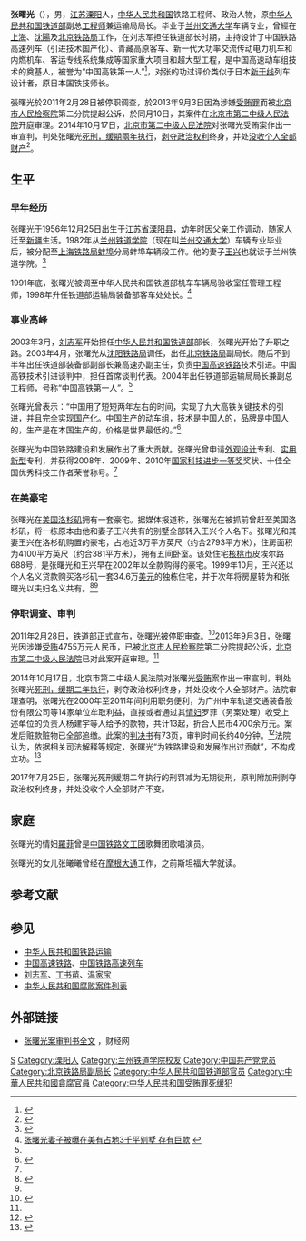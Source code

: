 {{otheruses|张曙光}}
{{Infobox Officeholder
|届次1     = 
|职务1     = 
|就任日期1 = 
|卸任日期1 = 
|前任1     = 
|继任1     = 
|姓名      = 张曙光
|籍贯      = [[江苏省|江苏省]][[常州市|常州市]]
|出生日期  = {{Birth date and age|1956|12|25}}
|出生地点  = {{PRC}}[[江苏省|江苏省]][[溧阳市|溧阳市]]
|政党      = {{CPC}}
|国籍      = {{PRC}}
|职业      = 铁路工程专家、官僚
|配偶      = [[王兴|王兴]]
|子女      = 1<ref name="前铁道部运输局局长张曙光被公诉 妻子孩子在美国">{{Cite web |url=http://news.cnfol.com/130903/101,1277,15907354,00.shtml |title=前铁道部运输局局长张曙光被公诉 妻子孩子在美国 |access-date=2014-10-18 |archive-url=https://web.archive.org/web/20141018084946/http://news.cnfol.com/130903/101,1277,15907354,00.shtml |archive-date=2014-10-18 |dead-url=yes }}</ref>
}}

'''张曙光'''（{{bd|1956年|12月25日}}），男，[[江苏|江苏]][[溧阳|溧阳]]人，[[中华人民共和国|中华人民共和国]]铁路工程师、政治人物，原[[中华人民共和国铁道部|中华人民共和国铁道部]]副总[[工程师|工程师]]兼运输局局长。毕业于[[兰州交通大学|兰州交通大学]]车辆专业，曾經在[[上海鐵路局|上海]]、[[沈陽铁路局|沈陽]]及[[北京铁路局|北京铁路局]]工作，在刘志军担任铁道部长时期，主持设计了中国铁路高速列车（引进技术国产化）、青藏高原客车、新一代大功率交流传动电力机车和内燃机车、客运专线系统集成等国家重大项目和超大型工程，是中国高速动车组技术的奠基人，被誉为“中国高铁第一人”<ref>{{Cite web |url=http://news.ifeng.com/a/20141018/42235889_0.shtml |title=“高铁第一人”张曙光一审被判死缓 |access-date=2014-10-18 |archive-date=2019-05-19 |archive-url=https://web.archive.org/web/20190519121213/http://news.ifeng.com/a/20141018/42235889_0.shtml }}</ref>，对张的功过评价类似于日本[[新干线|新干线]]列车设计者，原日本国铁技师长{{link-ja|島秀雄|島秀雄}}。

張曙光於2011年2月28日被停职调查，於2013年9月3日因為涉嫌[[受贿罪|受贿罪]]而被[[北京市人民检察院|北京市人民检察院]]第二分院提起公诉，於同月10日，其案件在[[北京市第二中级人民法院|北京市第二中级人民法院]]开庭审理。2014年10月17日，[[北京市第二中级人民法院|北京市第二中级人民法院]]对张曙光受贿案作出一审宣判，判处张曙光[[死刑缓期执行|死刑，缓期兩年执行]]，[[剥夺政治权利|剥夺政治权利]]终身，并处[[没收财产|没收个人全部财产]]<ref>{{cite news |url = http://news.163.com/14/1017/10/A8OI39EN0001124J.html |title = 原铁道部运输局局长张曙光一审被判死缓 |date = 2014-10-17 |publisher = [[新华社|新华社]] |access-date = 2014-10-18 |archive-url = https://web.archive.org/web/20141019034225/http://news.163.com/14/1017/10/A8OI39EN0001124J.html |archive-date = 2014-10-19 |dead-url = yes }}</ref>。

== 生平 ==
=== 早年经历 ===
张曙光于1956年12月25日出生于[[江苏省|江苏省]][[溧阳市|溧阳县]]，幼年时因父亲工作调动，随家人迁至[[新疆|新疆]]生活。1982年从[[兰州铁道学院|兰州铁道学院]]（现在叫[[兰州交通大学|兰州交通大学]]）车辆专业毕业后，被分配至[[上海铁路局|上海铁路局]][[蚌埠|蚌埠]]分局蚌埠车辆段工作。他的妻子[[王兴|王兴]]也就读于兰州铁道学院。<ref name="传“高铁总设计师”张曙光贪20多亿美元 调查仍未结束">{{cite news|url = http://news.ifeng.com/mainland/detail_2011_12/26/11559989_0.shtml|title = 传“高铁总设计师”张曙光贪20多亿美元 调查仍未结束|date = 2011-12-26|publisher = [[人民网|人民网]]|accessdate = 2014-10-18|archive-date = 2020-01-31|archive-url = https://web.archive.org/web/20200131053819/http://news.ifeng.com/mainland/detail_2011_12/26/11559989_0.shtml}}</ref>

1991年底，张曙光被调至中华人民共和国铁道部机车车辆局验收室任管理工程师，1998年升任铁道部运输局装备部客车处处长。<ref name="张曙光妻子被曝在美有占地3千平别墅 存有巨款">[http://www.gd.xinhuanet.com/newscenter/2013-09/04/c_117216711.htm 张曙光妻子被曝在美有占地3千平别墅 存有巨款] {{webarchive|url=https://web.archive.org/web/20141023054557/http://www.gd.xinhuanet.com/newscenter/2013-09/04/c_117216711.htm |date=2014-10-23 }}</ref>

=== 事业高峰 ===
2003年3月，[[刘志军|刘志军]]开始担任[[中华人民共和国铁道部|中华人民共和国铁道部]]部长，张曙光开始了升职之路。2003年4月，张曙光从[[沈阳铁路局|沈阳铁路局]]调任，出任[[北京铁路局|北京铁路局]]副局长。随后不到半年出任铁道部装备部副部长兼高速办副主任，负责[[中国高速铁路|中国高速铁路]]技术引进。中国高铁技术引进谈判中，担任首席谈判代表。2004年出任铁道部运输局局长兼副总工程师，号称“中国高铁第一人”。<ref name="传“高铁总设计师”张曙光贪20多亿美元 调查仍未结束"/>

张曙光曾表示：“中国用了短短两年左右的时间，实现了九大高铁关键技术的引进，并且完全实现[[国产化|国产化]]。中国生产的动车组，技术是中国人的，品牌是中国人的，生产是在本国生产的，价格是世界最低的。”<ref>{{cite news|url = http://politics.people.com.cn/n/2014/1018/c70731-25859720-3.html|title = 央视：张曙光在洛杉矶拥3000平米豪宅|date = 2014-10-18|publisher = [[中国中央电视台|央视]]|accessdate = 2014-10-18|archive-date = 2016-03-04|archive-url = https://web.archive.org/web/20160304063316/http://politics.people.com.cn/n/2014/1018/c70731-25859720-3.html}}</ref>

张曙光为中国铁路建设和发展作出了重大贡献。张曙光曾申请[[外观设计|外观设计]]专利、[[实用新型|实用新型]]专利，并获得2008年、2009年、2010年[[国家科技进步一等奖|国家科技进步一等奖]]奖状、十佳全国优秀科技工作者荣誉称号。<ref name="张曙光被判死缓 法院:为铁路作贡献不算立功"/>

=== 在美豪宅 ===
张曙光在[[美国|美国]][[洛杉矶|洛杉矶]]拥有一套豪宅。据媒体报道称，张曙光在被抓前曾赶至美国洛杉矶，将一栋原本由他和妻子王兴共有的别墅全部转入王兴个人名下。张曙光和其妻王兴在洛杉矶购置的豪宅，占地近3万平方英尺（约合2793平方米），住房面积为4100平方英尺（约合381平方米），拥有五间卧室。该处住宅[[核桃市|核桃市]]皮埃尔路688号，是张曙光和王兴早在2002年以全款购得的豪宅。1999年10月，王兴还以个人名义贷款购买洛杉矶一套34.6万[[美元|美元]]的独栋住宅，并于次年将房屋转为和张曙光以夫妇名义共有。<ref>{{Cite web |url=http://news.xinhuanet.com/forum/2013-09/05/c_125318817.htm |title=实拍：张曙光在美国别墅 |access-date=2014-10-18 |archive-date=2017-01-16 |archive-url=https://web.archive.org/web/20170116175524/http://news.xinhuanet.com/forum/2013-09/05/c_125318817.htm }}</ref><ref name="张曙光妻子被曝在美有占地3千平别墅 存有巨款"/>

=== 停职调查、审判 ===
2011年2月28日，铁道部正式宣布，张曙光被停职审查。<ref>{{cite news |url = http://news.163.com/14/1018/12/A8RB5V0T00014AEE.html |title = 外媒：张曙光一审被判死缓 曾是首席谈判代表 |date = 2014-10-18 |publisher = [[参考消息|参考消息]] |access-date = 2014-10-18 |archive-url = https://web.archive.org/web/20141023014906/http://news.163.com/14/1018/12/A8RB5V0T00014AEE.html |archive-date = 2014-10-23 |dead-url = yes }}</ref>2013年9月3日，张曙光因涉嫌[[受贿|受贿]]4755万元人民币，已被[[北京市人民检察院|北京市人民检察院]]第二分院提起公诉，[[北京市第二中级人民法院|北京市第二中级人民法院]]已对此案开庭审理。<ref name="前铁道部运输局局长张曙光被公诉 妻子孩子在美国" />

2014年10月17日，北京市第二中级人民法院对张曙光[[受贿|受贿]]案作出一审宣判，判处张曙光[[死刑缓期执行|死刑，缓期二年执行]]，剥夺政治权利终身，并处没收个人全部财产。法院审理查明，张曙光在2000年至2011年间利用职务便利，为广州中车轨道交通装备股份有限公司等14家单位牟取利益，直接或者通过其[[情妇|情妇]]罗菲（另案处理）收受上述单位的负责人杨建宇等人给予的款物，共计13起，折合人民币4700余万元。案发后赃款赃物已全部追缴。此案的[[判决书|判决书]]有73页，审判时间长约40分钟。<ref>{{Cite web |url=http://news.ifeng.com/a/20141018/42233650_0.shtml |title=张曙光一审被判死缓 其情妇遭立案审理 |access-date=2014-10-18 |archive-date=2019-05-20 |archive-url=https://web.archive.org/web/20190520111905/http://news.ifeng.com/a/20141018/42233650_0.shtml }}</ref>法院认为，依据相关司法解释等规定，张曙光“为铁路建设和发展作出过贡献”，不构成立功。<ref name="张曙光被判死缓 法院:为铁路作贡献不算立功">{{Cite web |url=http://news.ifeng.com/a/20141018/42234612_0.shtml |title=张曙光被判死缓 法院:为铁路作贡献不算立功 |access-date=2014-10-18 |archive-date=2019-05-21 |archive-url=https://web.archive.org/web/20190521155803/http://news.ifeng.com/a/20141018/42234612_0.shtml }}</ref>

2017年7月25日，张曙光死刑缓期二年执行的刑罚减为无期徒刑，原判附加刑剥夺政治权利终身，并处没收个人全部财产不变。

== 家庭 ==
张曙光的情妇[[罗菲_(歌手)|羅菲]]曾是[[中国铁路文工团|中国铁路文工团]]歌舞团歌唱演员。

张曙光的女儿张曦曦曾经在[[摩根大通|摩根大通]]工作，之前斯坦福大学就读。

== 参考文献 ==
{{Reflist|30em}}

== 参见 ==
* [[中华人民共和国铁路运输|中华人民共和国铁路运输]]
* [[中国高速铁路|中国高速铁路]]、[[中国铁路高速列车|中国铁路高速列车]]
* [[刘志军|刘志军]]、[[丁书苗|丁书苗]]、[[温家宝|温家宝]]
* [[中华人民共和国腐败案件列表|中华人民共和国腐败案件列表]]

== 外部链接 ==
* [http://politics.caijing.com.cn/20141017/3724612.shtml 张曙光案审判书全文] {{Wayback|url=http://politics.caijing.com.cn/20141017/3724612.shtml |date=20150210151314 }}，财经网

{{Authority control}}
{{DEFAULTSORT:Zhāng Shǔguāng}}
[[Category:张姓|S]]
[[Category:溧阳人|Category:溧阳人]]
[[Category:兰州铁道学院校友|Category:兰州铁道学院校友]]
[[Category:中国共产党党员|Category:中国共产党党员]]
[[Category:北京铁路局副局长|Category:北京铁路局副局长]]
[[Category:中华人民共和国铁道部官员|Category:中华人民共和国铁道部官员]]
[[Category:中華人民共和國貪腐官員|Category:中華人民共和國貪腐官員]]
[[Category:中华人民共和国受贿罪死缓犯|Category:中华人民共和国受贿罪死缓犯]]